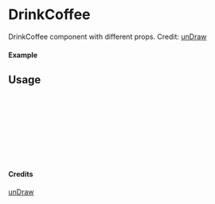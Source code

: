 
<Meta of={DrinkCoffee} title="unDraw/DrinkCoffee" />

# DrinkCoffee

DrinkCoffee component with different props.
Credit: [unDraw](https://undraw.co/illustrations)

#### Example

<Canvas of={DrinkCoffee.Primary} />

## Usage

```ts
import { DrinkCoffee } from "yadl-ui";

const Example = () => {
  return (
      <DrinkCoffee />
  );
};

export default Example;
```

#### Credits
[unDraw](https://undraw.co/illustrations)

